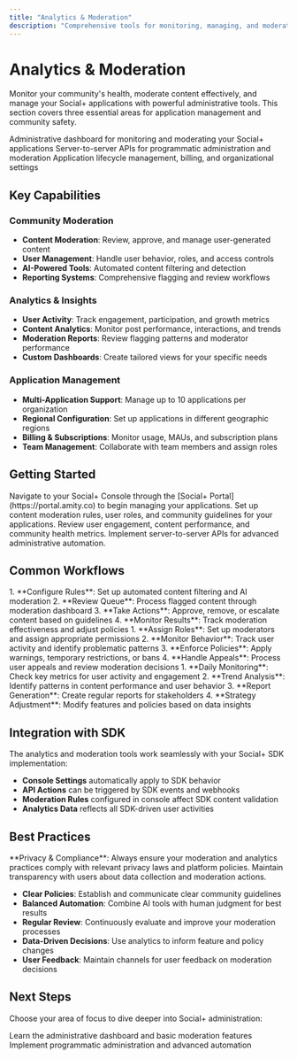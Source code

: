 ```yaml
---
title: "Analytics & Moderation"
description: "Comprehensive tools for monitoring, managing, and moderating your Social+ applications"
---
```


# Analytics & Moderation

Monitor your community's health, moderate content effectively, and manage your Social+ applications with powerful administrative tools. This section covers three essential areas for application management and community safety.

<CardGroup cols={3}>
  <Card title="Social+ Console" icon="chart-line" href="console/overview">
    Administrative dashboard for monitoring and moderating your Social+ applications
  </Card>
  <Card title="APIs & Services" icon="code" href="social+-apis-and-services/overview">
    Server-to-server APIs for programmatic administration and moderation
  </Card>
  <Card title="Social+ Portal" icon="building" href="social+-portal/overview">
    Application lifecycle management, billing, and organizational settings
  </Card>
</CardGroup>

## Key Capabilities

### **Community Moderation**
- **Content Moderation**: Review, approve, and manage user-generated content
- **User Management**: Handle user behavior, roles, and access controls  
- **AI-Powered Tools**: Automated content filtering and detection
- **Reporting Systems**: Comprehensive flagging and review workflows

### **Analytics & Insights**
- **User Activity**: Track engagement, participation, and growth metrics
- **Content Analytics**: Monitor post performance, interactions, and trends
- **Moderation Reports**: Review flagging patterns and moderator performance
- **Custom Dashboards**: Create tailored views for your specific needs

### **Application Management**
- **Multi-Application Support**: Manage up to 10 applications per organization
- **Regional Configuration**: Set up applications in different geographic regions
- **Billing & Subscriptions**: Monitor usage, MAUs, and subscription plans
- **Team Management**: Collaborate with team members and assign roles

## Getting Started

<Steps>
  <Step title="Access Your Console">
    Navigate to your Social+ Console through the [Social+ Portal](https://portal.amity.co) to begin managing your applications.
  </Step>
  <Step title="Configure Moderation">
    Set up content moderation rules, user roles, and community guidelines for your applications.
  </Step>
  <Step title="Monitor Analytics">
    Review user engagement, content performance, and community health metrics.
  </Step>
  <Step title="Integrate APIs">
    Implement server-to-server APIs for advanced administrative automation.
  </Step>
</Steps>

## Common Workflows

<AccordionGroup>
  <Accordion title="Content Moderation Workflow">
    1. **Configure Rules**: Set up automated content filtering and AI moderation
    2. **Review Queue**: Process flagged content through moderation dashboard
    3. **Take Actions**: Approve, remove, or escalate content based on guidelines
    4. **Monitor Results**: Track moderation effectiveness and adjust policies
  </Accordion>
  
  <Accordion title="User Management Workflow">
    1. **Assign Roles**: Set up moderators and assign appropriate permissions
    2. **Monitor Behavior**: Track user activity and identify problematic patterns
    3. **Enforce Policies**: Apply warnings, temporary restrictions, or bans
    4. **Handle Appeals**: Process user appeals and review moderation decisions
  </Accordion>
  
  <Accordion title="Analytics Review Workflow">
    1. **Daily Monitoring**: Check key metrics for user activity and engagement
    2. **Trend Analysis**: Identify patterns in content performance and user behavior
    3. **Report Generation**: Create regular reports for stakeholders
    4. **Strategy Adjustment**: Modify features and policies based on data insights
  </Accordion>
</AccordionGroup>

## Integration with SDK

The analytics and moderation tools work seamlessly with your Social+ SDK implementation:

- **Console Settings** automatically apply to SDK behavior
- **API Actions** can be triggered by SDK events and webhooks
- **Moderation Rules** configured in console affect SDK content validation
- **Analytics Data** reflects all SDK-driven user activities

## Best Practices

<Warning>
**Privacy & Compliance**: Always ensure your moderation and analytics practices comply with relevant privacy laws and platform policies. Maintain transparency with users about data collection and moderation actions.
</Warning>

- **Clear Policies**: Establish and communicate clear community guidelines
- **Balanced Automation**: Combine AI tools with human judgment for best results
- **Regular Review**: Continuously evaluate and improve your moderation processes
- **Data-Driven Decisions**: Use analytics to inform feature and policy changes
- **User Feedback**: Maintain channels for user feedback on moderation decisions

## Next Steps

Choose your area of focus to dive deeper into Social+ administration:

<CardGroup cols={2}>
  <Card title="Start with Console" icon="dashboard" href="console/getting-started/overview">
    Learn the administrative dashboard and basic moderation features
  </Card>
  <Card title="Explore APIs" icon="api" href="social+-apis-and-services/overview">
    Implement programmatic administration and advanced automation
  </Card>
</CardGroup>
